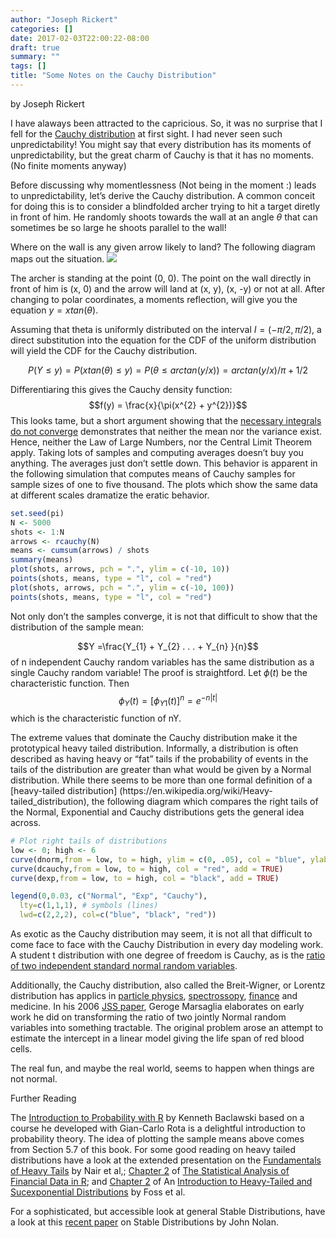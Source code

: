 ```yaml
---
author: "Joseph Rickert"
categories: []
date: 2017-02-03T22:00:22-08:00
draft: true
summary: ""
tags: []
title: "Some Notes on the Cauchy Distribution"
---
```

by Joseph Rickert

I have alaways been attracted to the capricious. So, it was no surprise that I fell for the [Cauchy distribution](https://en.wikipedia.org/wiki/Cauchy_distribution) at first sight. I had never seen such unpredictability! You might say that every distribution has its moments of unpredictability, but the great charm of Cauchy is that it has no moments. (No finite moments anyway)

Before discussing why momentlessness (Not being in the moment :) leads to unpredictability, let's derive the Cauchy distribution. A common conceit for doing this is to consider a blindfolded archer trying to hit a target diretly in front of him. He randomly shoots towards the wall at an angle $\theta$ that can sometimes be so large he shoots parallel to the wall!

Where on the wall is any given arrow likely to land? The following diagram maps out the situation. 
![](./images/archer.png) 

The archer is standing at the point (0, 0). The point on the wall directly in front of him is (x, 0) and the arrow will land at (x, y), (x, -y) or not at all. After changing to polar coordinates, a moments reflection, will give you the equation $y = xtan(\theta)$. 

Assuming that theta is uniformly distributed on the interval $I = (- \pi/2, \pi/2)$, a direct substitution into the equation for the CDF of the uniform distribution will yield the CDF for the Cauchy distribution. 

$$P(Y \leq y) = P(xtan(\theta) \leq y) = P(\theta \leq arctan(y/x)) = arctan(y/x) / \pi + 1/2$$

Differentiaring this gives the Cauchy density function: 
$$f(y) = \frac{x}{\pi(x^{2} + y^{2})}$$
This looks tame, but a short argument showing that the [necessary integrals do not converge](https://www.youtube.com/watch?v=Q7n7EPacAu8) demonstrates that neither the mean nor the variance exist. Hence, neither the Law of Large Numbers, nor the Central Limit Theorem apply. Taking lots of samples and computing averages doesn't buy you anything. The averages just don't settle down. This behavior is apparent in the following simulation that computes means of Cauchy samples for sample sizes of one to five thousand. The plots which show the same data at different scales dramatize the eratic behavior.   

```r
set.seed(pi)
N <- 5000
shots <- 1:N
arrows <- rcauchy(N)
means <- cumsum(arrows) / shots
summary(means)
plot(shots, arrows, pch = ".", ylim = c(-10, 10))
points(shots, means, type = "l", col = "red")
plot(shots, arrows, pch = ".", ylim = c(-10, 100))
points(shots, means, type = "l", col = "red")


```  

Not only don't the samples converge, it is not that difficult to show that the distribution of the sample mean:

$$Y =\frac{Y_{1} + Y_{2} . . . + Y_{n} }{n}$$
of n independent Cauchy random variables has the same distribution as a single Cauchy random variable! The proof is straightford. Let $\phi(t)$ be the characteristic function. Then  
$$ \phi_{Y}(t) = [\phi_{Y1}(t)]^n= e^{-n|t|}$$
which is the characteristic function of nY.

The extreme values that dominate the Cauchy distribution make it the prototypical heavy tailed distribution. Informally, a distribution is often described as having heavy or "fat" tails if the probability of events in the tails of the distribution are greater than what would be given by a Normal distribution. While there seems to be more than one formal definition of a [heavy-tailed distribution] (https://en.wikipedia.org/wiki/Heavy-tailed_distribution), the following diagram which compares the right tails of the Normal, Exponential and Cauchy distributions gets the general idea across.
```r
# Plot right tails of distributions
low <- 0; high <- 6
curve(dnorm,from = low, to = high, ylim = c(0, .05), col = "blue", ylab = " ", add = FALSE) 
curve(dcauchy,from = low, to = high, col = "red", add = TRUE) 
curve(dexp,from = low, to = high, col = "black", add = TRUE) 

legend(0,0.03, c("Normal", "Exp", "Cauchy"), 
  lty=c(1,1,1), # symbols (lines)
  lwd=c(2,2,2), col=c("blue", "black", "red"))
```

As exotic as the Cauchy distribution may seem, it is not all that difficult to come face to face with the Cauchy Distribution in every day modeling work. A student t distribution with one degree of freedom is Cauchy, as is the [ratio of two independent standard normal random variables](http://www.math.wm.edu/~leemis/chart/UDR/PDFs/StandardnormalStandardcauchy.pdf). 

Additionally, the Cauchy distribution, also called the Breit-Wigner, or Lorentz distribution has applics in [particle physics](http://www.hep.phy.cam.ac.uk/~thomson/lectures/partIIIparticles/Handout14_2009.pdf), [spectrossopy](https://en.wikipedia.org/wiki/Spectral_line_shape#Line_shape_functions), [finance](http://www.scienpress.com/Upload/TMA/Vol%201_1_7.pdf) and medicine. In his 2006 [JSS paper](file:///Users/JBRickert/Downloads/v16i04.pdf), Geroge Marsaglia elaborates on early work he did on transforming the ratio of two jointly Normal random variables into something tractable. The original problem arose an attempt to estimate the intercept in a linear model giving the life span of red blood cells. 

The real fun, and maybe the real world, seems to happen when things are not normal.

Further Reading

The [Introduction to Probability with R](https://www.crcpress.com/Introduction-to-Probability-with-R/Baclawski/p/book/9781420065213) by Kenneth Baclawski based on a course he developed with Gian-Carlo Rota is a delightful introduction to probability theory. The idea of plotting the sample means above comes from Section 5.7 of this book.
For some good reading on heavy tailed distributions have a look at the extended presentation on the [Fundamentals of Heavy Tails](http://users.cms.caltech.edu/~adamw/papers/2013-SIGMETRICS-heavytails.pdf) by Nair et al,; [Chapter 2](http://www.springer.com/cda/content/document/cda_downloaddocument/9781461487876-c1.pdf?SGWID=0-0-45-1443310-p175370772) of [The Statistical Analysis of Financial Data in R](http://www.springer.com/us/book/9781461487876); and [Chapter 2](http://www.springer.com/cda/content/document/cda_downloaddocument/9781461471004-c1.pdf?SGWID=0-0-45-1395304-p175250259) of An [Introduction to Heavy-Tailed and Sucexponential Distributions](http://www.springer.com/us/book/9781461471004#otherversion=9781489988324) by Foss et al.

For a sophisticated, but accessible look at general Stable Distributions, have a look at this [recent paper](https://en.wikipedia.org/wiki/Heavy-tailed_distribution) on Stable Distributions by John Nolan. 




